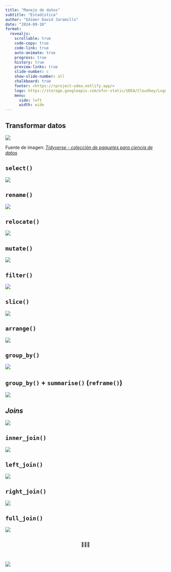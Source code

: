 ```yaml
---
title: "Manejo de datos"
subtitle: "Estadística"
author: "Edimer David Jaramillo"
date: "2024-09-10"
format:
  revealjs:
    scrollable: true
    code-copy: true
    code-link: true
    auto-animate: true
    progress: true
    history: true
    preview-links: true
    slide-number: c
    show-slide-number: all
    chalkboard: true
    footer: <https://rproject-udea.netlify.app/>
    logo: https://storage.googleapis.com/efor-static/UDEA/Cloudkey/Logohorizontal.png
    menu:
      side: left
      width: wide
---
```


## Transformar datos

![](https://gf0604-procesamientodatosgeograficos.github.io/2023-i/img/data-science-explore.svg){fig-align="center"}

::: footer
Fuente de imagen: [*Tidyverse - colección de paquetes para ciencia de datos*](https://gf0604-procesamientodatosgeograficos.github.io/2023-i/09-tidyverse.html)
:::

## `select()`

![](https://r-coder.com/images/featured/select-dplyr-r.png){fig-align="center"}

## `rename()`

![](https://r-coder.com/images/featured/rename-dplyr-r.png){fig-align="center"}

## `relocate()`

![](images/relocate.png){fig-align="center"}

## `mutate()`

![](https://r-coder.com/images/featured/mutate-dplyr-r.png){fig-align="center"}

## `filter()`

![](https://r-coder.com/images/featured/filter-dplyr-r.png){fig-align="center"}

## `slice()`

![](https://ohi-science.org/data-science-training/img/rstudio-cheatsheet-filter.png){fig-align="center"}

## `arrange()`

![](https://r-coder.com/images/featured/arrange-dplyr-r.png){fig-align="center"}

## `group_by()`

![](https://swcarpentry.github.io/r-novice-gapminder/fig/13-dplyr-fig2.png){fig-align="center"}

## `group_by()` + `summarise()` (`reframe()`)

![](https://swcarpentry.github.io/r-novice-gapminder/fig/13-dplyr-fig3.png){fig-align="center"}

## *Joins*

![](https://r4ds.hadley.nz/diagrams/join/venn.png){fig-align="center"}


## `inner_join()`

![](https://r4ds.hadley.nz/diagrams/join/inner.png){fig-align="center"}

## `left_join()`

![](https://r4ds.hadley.nz/diagrams/join/left.png){fig-align="center"}

## `right_join()`

![](https://r4ds.hadley.nz/diagrams/join/right.png){fig-align="center"}

## `full_join()`

![](https://r4ds.hadley.nz/diagrams/join/full.png){fig-align="center"}

## 
 
<center>
🤝🙂🤝
</center>

<br>

![](images/gracias.gif){fig-align="center"}